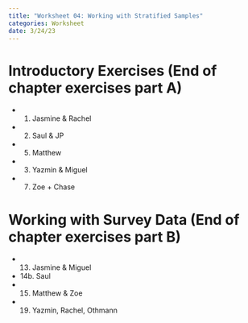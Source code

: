 ```yaml
---
title: "Worksheet 04: Working with Stratified Samples"
categories: Worksheet
date: 3/24/23
---
```


# Introductory Exercises (End of chapter exercises part A)

* 1. Jasmine & Rachel
* 2. Saul & JP
* 5. Matthew
* 3. Yazmin & Miguel
* 7. Zoe + Chase

# Working with Survey Data (End of chapter exercises part B)

* 13. Jasmine & Miguel
* 14b. Saul 
* 15. Matthew & Zoe
* 19. Yazmin, Rachel, Othmann



